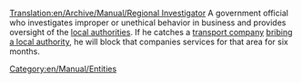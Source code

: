 [[Translation:en/Archive/Manual/Regional Investigator]]
A government official who investigates improper or unethical behavior in business and provides oversight of the [[en/Manual/Local authority|local authorities]]. If he catches a [[en/Manual/Transport company|transport company]] [[en/Manual/Local authority#pass-a-bribe|bribing a local authority]], he will block that companies services for that area for six months.

[[Category:en/Manual/Entities]]